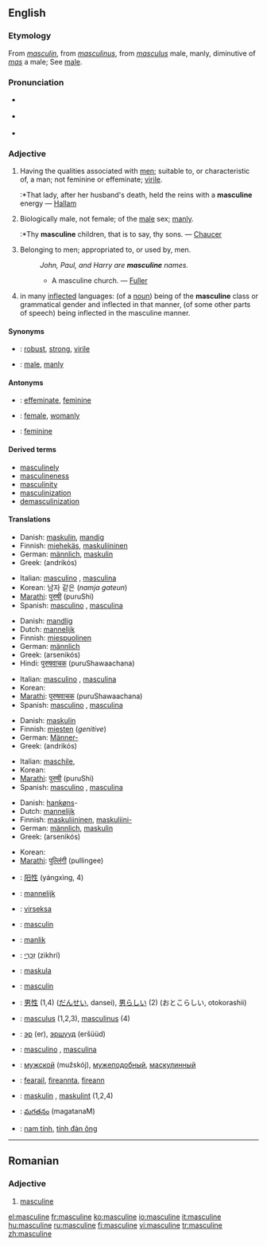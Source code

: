 {{wikipedia}}
==English==

===Etymology===
From {{OF.}} ''[[masculin]]'', from {{L.}} ''[[masculinus]]'', from ''[[masculus]]'' male, manly, diminutive of ''[[mas]]'' a male; See [[male]].

===Pronunciation===
*{{italbrac|[[RP]]}} {{IPA|/ˈmæskjʊlɪn/ ''or'' /ˈmæskjəlɪn/}}
*{{italbrac|US}} {{IPA|/ˈmæskjuːlɪn/ ''or'' /ˈmæskjəlɪn/}}
*{{audio|en-us-masculine.ogg|Audio (US)}}

===Adjective===
{{en-adj}}

# Having the qualities associated with [[man|men]]; suitable to, or characteristic of, a man; not feminine or effeminate; [[virile]].
#:*That lady, after her husband's death, held the reins with a '''masculine''' energy — [[Hallam]]
# Biologically male, not female; of the [[male]] sex; [[manly]].
#:*Thy '''masculine''' children, that is to say, thy sons. — [[Chaucer]]
# Belonging to men; appropriated to, or used by, men.
#:''John, Paul, and Harry are '''masculine''' names.''
#:*A masculine church. — [[Fuller]]
# {{Grammar}} in many [[inflected]] languages: (of a [[noun]]) being of the '''masculine''' class or grammatical gender and inflected in that manner, (of some other parts of speech) being inflected in the masculine manner.

====Synonyms====
*{{italbrac|having qualities of male gender}}: [[robust]], [[strong]], [[virile]]
*{{italbrac|of the male sex}}: [[male]], [[manly]]

====Antonyms====
*{{italbrac|having qualities of male gender}}: [[effeminate]], [[feminine]]
*{{italbrac|of the male sex}}: [[female]], [[womanly]]
*{{italbrac|grammar}}: [[feminine]]

====Derived terms====
*[[masculinely]]
*[[masculineness]]
*[[masculinity]]
*[[masculinization]]
*[[demasculinization]]

====Translations====
{{trans-top|having male qualities, not feminine or effeminate.}}
*Danish: [[maskulin]], [[mandig]]
*Finnish: [[miehekäs]], [[maskuliininen]]
*German: [[männlich]], [[maskulin]]
*Greek: {{t|el|ανδρικός|m}} (andrikós)
{{trans-mid}}
*Italian: [[masculino]] {{m}}, [[masculina]] {{f}}
*Korean: 남자 같은 (''namja gateun'')
*[[Marathi]]: [[पुरुषी]] (puruShi)
*Spanish: [[masculino]] {{m}}, [[masculina]] {{f}}
{{trans-bottom}}

{{trans-top|of the male sex; biologically male, not female; manly}}
*Danish: [[mandlig]]
*Dutch: [[mannelijk]]
*Finnish: [[miespuolinen]]
*German: [[männlich]]
*Greek: {{t|el|αρσενικός|m|s}} (arsenikós)
*Hindi: [[पुरुषवाचक]] (puruShawaachana)
{{trans-mid}}
*Italian: [[masculino]] {{m}}, [[masculina]] {{f}}
*Korean: {{ko-inline|남자다운|namjadaun}}
*[[Marathi]]: [[पुरुषवाचक]] (puruShawaachana)
*Spanish: [[masculino]] {{m}}, [[masculina]] {{f}}
{{trans-bottom}}

{{trans-top|belonging to males; appropriated to, or used by, males}}
*Danish: [[maskulin]]
*Finnish: [[mies#Finnish|miesten]] (''genitive'')
*German: [[Männer-]]
*Greek: {{t|el|ανδρικός|m}} (andrikós)
{{trans-mid}}
*Italian: [[maschile]],
*Korean: {{ko-inline|남자의|namjaui}}
*[[Marathi]]: [[पुरुषी]] (puruShi)
*Spanish: [[masculino]] {{m}}, [[masculina]] {{f}}
{{trans-bottom}}

{{trans-top|(''grammar'') of a noun being of the masculine class, of some other parts of speech being inflected in the masculine manner}}
*Danish: [[hankøn]]s-
*Dutch: [[mannelijk]]
*Finnish: [[maskuliininen]], [[maskuliini|maskuliini-]]
*German: [[männlich]], [[maskulin]]
*Greek: {{t|el|αρσενικός|m|s}} (arsenikós)
{{trans-mid}}
*Korean: {{ko-inline|남성|namseong|4=男性}}
*[[Marathi]]: [[पुल्लिंगी]] (pullingee)
{{trans-bottom}}

{{checktrans}}
{{trans-top|Translations to be categorised}}
*{{ttbc|Chinese}}: [[阳性]] (yángxìng, 4)
*{{ttbc|Dutch}}: [[mannelijk]] {{n}}
*{{ttbc|Esperanto}}: [[virseksa]]
*{{ttbc|French}}: [[masculin]] {{m}}
*{{ttbc|Frisian}}: [[manlik]]
*{{ttbc|Hebrew}}: [[זכרי|זִכְרִי]] (zikhrí) {{m}}
*{{ttbc|Ido}}: [[maskula]]
*{{ttbc|Interlingua}}: [[masculin]]
{{trans-mid}}
*{{ttbc|Japanese}}: [[男性]] (1,4) ([[だんせい]], dansei), [[男らしい]] (2) (おとこらしい, otokorashii)
*{{ttbc|Latin}}: [[masculus]] (1,2,3), [[masculinus]] (4)
*{{ttbc|Mongolian}}: [[эр]] (er), [[эршүүд]] (eršüüd)
*{{ttbc|Portuguese}}: [[masculino]] {{m}}, [[masculina]] {{f}}
*{{ttbc|Russian}}: [[мужской]] (mužskój), [[мужеподобный]], [[маскулинный]]
*{{ttbc|Scottish Gaelic}}: [[fearail]], [[fireannta]], [[fireann]]
*{{ttbc|Swedish}}: [[maskulin]] {{c}}, [[maskulint]] {{n}} (1,2,4)
*{{ttbc|Telugu}}: [[మగతనం]] (magatanaM)
*{{ttbc|Vietnamese}}: [[nam tính]], [[tính đàn ông]]
{{trans-bottom}}

----

==Romanian==

===Adjective===
{{ro-adjform|fpl|masculin}}

# [[masculine#English|masculine]]

[[el:masculine]]
[[fr:masculine]]
[[ko:masculine]]
[[io:masculine]]
[[it:masculine]]
[[hu:masculine]]
[[ru:masculine]]
[[fi:masculine]]
[[vi:masculine]]
[[tr:masculine]]
[[zh:masculine]]